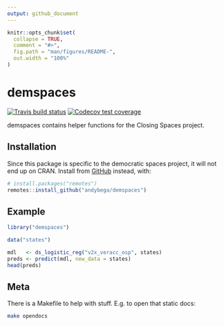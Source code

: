 ```yaml
---
output: github_document
---
```


<!-- README.md is generated from README.Rmd. Please edit that file -->

```r
knitr::opts_chunk$set(
  collapse = TRUE,
  comment = "#>",
  fig.path = "man/figures/README-",
  out.width = "100%"
)
```
# demspaces

<!-- badges: start -->
[![Travis build status](https://travis-ci.com/andybega/demspaces.svg?branch=master)](https://travis-ci.com/andybega/demspaces)
[![Codecov test coverage](https://codecov.io/gh/andybega/demspaces/branch/master/graph/badge.svg)](https://codecov.io/gh/andybega/demspaces?branch=master)
<!-- badges: end -->

demspaces contains helper functions for the Closing Spaces project. 

## Installation

Since this package is specific to the democratic spaces project, it will not end up on CRAN. Install from [GitHub](https://github.com/) instead, with:

``` r
# install.packages("remotes")
remotes::install_github("andybega/demspaces")
```

## Example

```r
library("demspaces")

data("states")

mdl   <- ds_logistic_reg("v2x_veracc_osp", states)
preds <- predict(mdl, new_data = states)
head(preds)
```

## Meta

There is a Makefile to help with stuff. E.g. to open that static docs:

```bash
make opendocs
```
